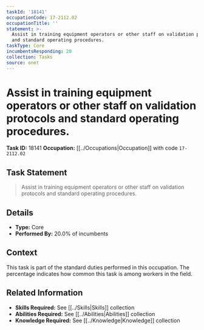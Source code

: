 ```yaml
---
taskId: '18141'
occupationCode: 17-2112.02
occupationTitle: ''
statement: >-
  Assist in training equipment operators or other staff on validation protocols
  and standard operating procedures.
taskType: Core
incumbentsResponding: 20
collection: Tasks
source: onet
---
```

# Assist in training equipment operators or other staff on validation protocols and standard operating procedures.

**Task ID:** 18141
**Occupation:** [[../Occupations|Occupation]] with code `17-2112.02`

## Task Statement

> Assist in training equipment operators or other staff on validation protocols and standard operating procedures.

## Details

- **Type:** Core
- **Performed By:** 20.0% of incumbents

## Context

This task is part of the standard duties performed in this occupation. The percentage indicates how common this task is among workers in the field.

## Related Information

- **Skills Required:** See [[../Skills|Skills]] collection
- **Abilities Required:** See [[../Abilities|Abilities]] collection
- **Knowledge Required:** See [[../Knowledge|Knowledge]] collection
